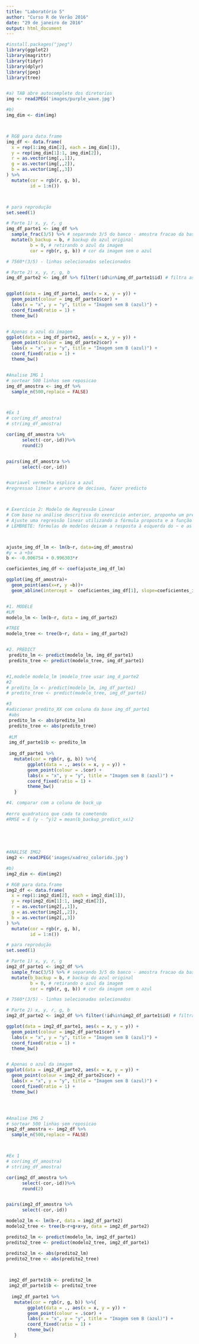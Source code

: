 ```yaml
---
title: "Laboratório 5"
author: "Curso R de Verão 2016"
date: "29 de janeiro de 2016"
output: html_document
---
```


```r


#install.packages("jpeg")
library(ggplot2)
library(magrittr)
library(tidyr)
library(dplyr)
library(jpeg)
library(tree)


#a) TAB abre autocomplete dos diretorios
img <- readJPEG('images/purple_wave.jpg')

#b) 
img_dim <- dim(img)



# RGB para data.frame
img_df <- data.frame(
  x = rep(1:img_dim[2], each = img_dim[1]),
  y = rep(img_dim[1]:1, img_dim[2]),
  r = as.vector(img[,,1]),
  g = as.vector(img[,,2]),
  b = as.vector(img[,,3])
) %>%
  mutate(cor = rgb(r, g, b),
         id = 1:n())



# para reprodução
set.seed(1) 

# Parte 1) x, y, r, g
img_df_parte1 <- img_df %>% 
  sample_frac(3/5) %>% # separando 3/5 do banco - amostra fracao da base aleatorio
  mutate(b_backup = b, # backup do azul original
         b = 0, # retirando o azul da imagem
         cor = rgb(r, g, b)) # cor da imagem sem o azul

# 7560*(3/5) - linhas selecionadas selecionados

# Parte 2) x, y, r, g, b
img_df_parte2 <- img_df %>% filter(!id%in%img_df_parte1$id) # filtra as linhas que estão na Parte 1


ggplot(data = img_df_parte1, aes(x = x, y = y)) + 
  geom_point(colour = img_df_parte1$cor) +
  labs(x = "x", y = "y", title = "Imagem sem B (azul)") +
  coord_fixed(ratio = 1) +
  theme_bw()


# Apenas o azul da imagem
ggplot(data = img_df_parte2, aes(x = x, y = y)) + 
  geom_point(colour = img_df_parte2$cor) +
  labs(x = "x", y = "y", title = "Imagem sem B (azul)") +
  coord_fixed(ratio = 1) +
  theme_bw()


#Analise IMG 1
# sortear 500 linhas sem reposicao
img_df_amostra <- img_df %>% 
  sample_n(500,replace = FALSE)



#Ex 1
# cor(img_df_amostra)
# str(img_df_amostra)

cor(img_df_amostra %>%
      select(-cor,-id))%>%
      round(2)


pairs(img_df_amostra %>%
      select(-cor,-id))


#variavel vermelha esplica a azul
#regressao linear e arvore de decisao, fazer predicto



# Exercício 2: Modelo de Regressão Linear
# Com base na análise descritiva do exercício anterior, proponha um preditor para b e traduza para o R como uma fórmula;
# Ajuste uma regressão linear utilizando a fórmula proposta e a função lm();
# LEMBRETE: fórmulas de modelos deixam a resposta à esquerda do ~ e as preditivas/explicativas à direita.



ajuste_img_df_lm <- lm(b~r, data=img_df_amostra)
#y = a +bx
b <- -0.006754 + 0.996303*r    

coeficientes_img_df <- coef(ajuste_img_df_lm)

ggplot(img_df_amostra)+
  geom_point(aes(x=r, y =b))+
  geom_abline(intercept =  coeficientes_img_df[1], slope=coeficientes_img_df[2])


#1. MODELE
#LM
modelo_lm <- lm(b~r, data = img_df_parte2)

#TREE
modelo_tree <- tree(b~r, data = img_df_parte2)


#2. PREDICT
 predito_lm <- predict(modelo_lm, img_df_parte1)
 predito_tree <- predict(modelo_tree, img_df_parte1)


#1,modele modelo_lm |modelo_tree usar img_d_parte2
#2
# predito_lm <- predict(modelo_lm, img_df_parte1)
# predito_tree <- predict(modelo_tree, img_df_parte1)

#3 
#adicionar predito_XX com coluna da base img_df_parte1
 #abs
 predito_lm <- abs(predito_lm)
 predito_tree <- abs(predito_tree)
 
 #LM
 img_df_parte1$b <- predito_lm
 
 img_df_parte1 %>%
   mutate(cor = rgb(r, g, b)) %>%{
        ggplot(data = ., aes(x = x, y = y)) + 
        geom_point(colour = .$cor) +
        labs(x = "x", y = "y", title = "Imagem sem B (azul)") +
        coord_fixed(ratio = 1) +
        theme_bw()
   }

#4. comparar com a coluna de back_up
 
#erro quadratico que cada ta cometendo
#RMSE = E (y - ^y)2 = mean(b_backup_predict_xx)2
 

 
 
 
#ANALISE IMG2
img2 <- readJPEG('images/xadrez_colorido.jpg')

#b) 
img2_dim <- dim(img2)

# RGB para data.frame
img2_df <- data.frame(
  x = rep(1:img2_dim[2], each = img2_dim[1]),
  y = rep(img2_dim[1]:1, img2_dim[2]),
  r = as.vector(img2[,,1]),
  g = as.vector(img2[,,2]),
  b = as.vector(img2[,,3])
) %>%
  mutate(cor = rgb(r, g, b),
         id = 1:n())

# para reprodução
set.seed(1) 

# Parte 1) x, y, r, g
img2_df_parte1 <- img2_df %>% 
  sample_frac(3/5) %>% # separando 3/5 do banco - amostra fracao da base aleatorio
  mutate(b_backup = b, # backup do azul original
         b = 0, # retirando o azul da imagem
         cor = rgb(r, g, b)) # cor da imagem sem o azul

# 7560*(3/5) - linhas selecionadas selecionados

# Parte 2) x, y, r, g, b
img2_df_parte2 <- img2_df %>% filter(!id%in%img2_df_parte1$id) # filtra as linhas que estão na Parte 1

ggplot(data = img2_df_parte1, aes(x = x, y = y)) + 
  geom_point(colour = img2_df_parte1$cor) +
  labs(x = "x", y = "y", title = "Imagem sem B (azul)") +
  coord_fixed(ratio = 1) +
  theme_bw()


# Apenas o azul da imagem
ggplot(data = img2_df_parte2, aes(x = x, y = y)) + 
  geom_point(colour = img2_df_parte2$cor) +
  labs(x = "x", y = "y", title = "Imagem sem B (azul)") +
  coord_fixed(ratio = 1) +
  theme_bw()




#Analise IMG 2
# sortear 500 linhas sem reposicao
img2_df_amostra <- img2_df %>% 
  sample_n(500,replace = FALSE)



#Ex 1
# cor(img_df_amostra)
# str(img_df_amostra)

cor(img2_df_amostra %>%
      select(-cor,-id))%>%
      round(2)


pairs(img2_df_amostra %>%
      select(-cor,-id))

modelo2_lm <- lm(b~r, data = img2_df_parte2)
modelo2_tree <- tree(b~r+g+x+y, data = img2_df_parte2)

predito2_lm <- predict(modelo_lm, img2_df_parte1)
predito2_tree <- predict(modelo2_tree, img2_df_parte1)

predito2_lm <- abs(predito2_lm)
predito2_tree <- abs(predito2_tree)

 

 img2_df_parte1$b <- predito2_lm
 img2_df_parte1$b <- predito2_tree
 
  img2_df_parte1 %>%
   mutate(cor = rgb(r, g, b)) %>%{
        ggplot(data = ., aes(x = x, y = y)) + 
        geom_point(colour = .$cor) +
        labs(x = "x", y = "y", title = "Imagem sem B (azul)") +
        coord_fixed(ratio = 1) +
        theme_bw()
   }

 
 
 
 
 
```

